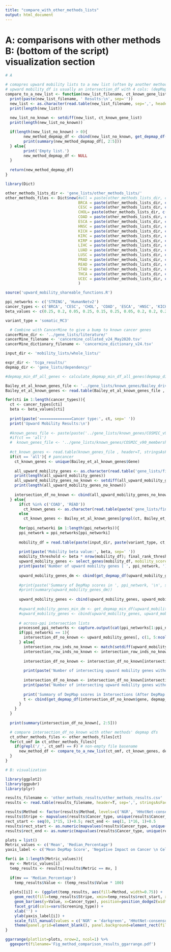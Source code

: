 ```yaml
---
title: "compare_with_other_methods_lists"
output: html_document
---
```


# A: comparisons with other methods B: (bottom of the script) visualization section

```r
# A

# comapres upward mobility lists to a new list (often by another method) wrt DepMap info
# upward mobility_df is usually an intersection_df with 4 cols: (depMap score, p_neg_score) for crispr and rnai
compare_to_a_new_list <- function(new_list_filename, ct_known_gene_list, depmap_dir){
  print(paste(new_list_filename, ' Results:\n', sep=''))
  new_list <- as.character(read.table(new_list_filename, sep=',', header=F, stringsAsFactors=F)$V1) # 1 column gene list files
  print(length(new_list))
  
  new_list_no_known <- setdiff(new_list, ct_known_gene_list)
  print(length(new_list_no_known))

  if(length(new_list_no_known) > 0){
        new_method_depmap_df <- cbind(new_list_no_known, get_depmap_df(new_list_no_known, depmap_dir, 'crispr', ct), get_depmap_df(new_list_no_known, depmap_dir, 'rnai', ct))
        print(summary(new_method_depmap_df[, 2:5]))
  } else{
        print('Empty list.')
        new_method_depmap_df <- NULL
  }
  
  return(new_method_depmap_df)
}
```

```r
library(Dict)

other_methods_lists_dir <- 'gene_lists/other_methods_lists/'
other_methods_files <- Dict$new(#all = paste(other_methods_lists_dir, c("nCOP", "HHotNet-paper"), "_all_list.csv", sep=""),
                                BRCA = paste(other_methods_lists_dir, c("nCOP", "HHotNet-largest-cluster-STRING", "HHotNet-all-nonsingleton-clusters-STRING", "FDRnet-STRING", "Ruffalo", "TIEDIE-linkers-Fig4", "TIEDIE-linkers-Fig5"), "_BRCA_list.csv", sep=""),
                                CESC = paste(other_methods_lists_dir, c("nCOP", "HHotNet-largest-cluster-HumanNetv2", "HHotNet-all-nonsingleton-clusters-HumanNetv2", "FDRnet-STRING"), "_CESC_list.csv", sep=""),
                                CHOL= paste(other_methods_lists_dir, c(""), "_CHOL_list.csv", sep=""),
                                COAD = paste(other_methods_lists_dir, c("nCOP", "HHotNet-largest-cluster-HumanNetv2", "HHotNet-all-nonsingleton-clusters-HumanNetv2", "FDRnet-STRING"), "_COAD_list.csv", sep=""),
                                ESCA = paste(other_methods_lists_dir, c("HHotNet-largest-cluster-STRING", "HHotNet-all-nonsingleton-clusters-STRING", "HHotNet-consensus", "FDRnet-STRING"), "_ESCA_list.csv", sep=""),
                                HNSC = paste(other_methods_lists_dir, c("nCOP", "HHotNet-largest-cluster-STRING", "HHotNet-all-nonsingleton-clusters-STRING", "FDRnet-STRING"), "_HNSC_list.csv", sep=""),
                                KICH = paste(other_methods_lists_dir, c("nCOP", "HHotNet-largest-cluster-STRING", "HHotNet-all-nonsingleton-clusters-STRING", "FDRnet-STRING"), "_KICH_list.csv", sep=""),
                                KIRC = paste(other_methods_lists_dir, c("nCOP", "HHotNet-largest-cluster-STRING", "HHotNet-all-nonsingleton-clusters-STRING", "HHotNet-consensus", "FDRnet-STRING"), "_KIRC_list.csv", sep=""),
                                KIRP = paste(other_methods_lists_dir, c("nCOP", "FDRnet-STRING"), "_KIRP_list.csv", sep=""),
                                LIHC = paste(other_methods_lists_dir, c("nCOP", "HHotNet-largest-cluster-STRING", "HHotNet-all-nonsingleton-clusters-STRING", "HHotNet-consensus", "FDRnet-STRING"), "_LIHC_list.csv", sep=""),
                                LUAD = paste(other_methods_lists_dir, c("nCOP", "HHotNet-largest-cluster-STRING", "HHotNet-all-nonsingleton-clusters-STRING", "HHotNet-consensus", "FDRnet-STRING"), "_LUAD_list.csv", sep=""),
                                LUSC = paste(other_methods_lists_dir, c("nCOP", "HHotNet-largest-cluster-STRING", "HHotNet-all-nonsingleton-clusters-STRING", "HHotNet-consensus", "FDRnet-STRING"), "_LUSC_list.csv", sep=""),
                                PRAD = paste(other_methods_lists_dir, c("nCOP", "HHotNet-largest-cluster-HumanNetv2", "HHotNet-all-nonsingleton-clusters-HumanNetv2", "FDRnet-STRING"), "_PRAD_list.csv", sep=""),
                                READ = paste(other_methods_lists_dir, c("nCOP", "HHotNet-largest-cluster-HumanNetv2", "HHotNet-all-nonsingleton-clusters-HumanNetv2", "FDRnet-STRING"), "_READ_list.csv", sep=""),
                                STAD = paste(other_methods_lists_dir, c("nCOP", "HHotNet-largest-cluster-STRING", "HHotNet-all-nonsingleton-clusters-STRING", "FDRnet-STRING"), "_STAD_list.csv", sep=""),
                                THCA = paste(other_methods_lists_dir, c("nCOP", "HHotNet-largest-cluster-STRING", "HHotNet-all-nonsingleton-clusters-STRING", "FDRnet-STRING"), "_THCA_list.csv", sep=""),
                                UCEC = paste(other_methods_lists_dir, c("nCOP", "HHotNet-largest-cluster-HumanNetv2", "HHotNet-all-nonsingleton-clusters-HumanNetv2", "FDRnet-STRING"), "_UCEC_list.csv", sep="")
                                )
```

```r
source('upward_mobility_shareable_functions.R')

ppi_networks <- c('STRING', 'HumanNetv2')
cancer_types <- c('BRCA', 'CESC', 'CHOL', 'COAD', 'ESCA', 'HNSC', 'KICH', 'KIRC', 'KIRP', 'LIHC', 'LUAD', 'LUSC', 'PRAD', 'READ', 'STAD', 'THCA', 'UCEC') # 'all' # no other lists available for CHOL
beta_values <- c(0.25, 0.2, 0.05, 0.25, 0.15, 0.25, 0.05, 0.2, 0.2, 0.2, 0.25, 0.25, 0.25, 0.15, 0.25, 0.05, 0.25)

variant_type = 'somatic_MC3'

  # Combine with CancerMine to give a bump to known cancer genes
cancerMine_dir <- '../gene_lists/literature/'
cancerMine_filename <- 'cancermine_collated_v24_May2020.tsv'
cancerMine_dictionary_filename <- 'cancermine_dictionary_v24.tsv'

input_dir <- 'mobility_lists/whole_lists/'

expr_dir <- 'tcga_results/'
depmap_dir <- 'gene_lists/dependency/'
```

```r
#depmap_min_df_all_genes <- calculate_depmap_min_df_all_genes(depmap_dir) # minumum crispr and rnai depscores for each gene in all cell lines (i.e. not only cancer type-specific ones)
```

```r
Bailey_et_al_known_genes_file <- '../gene_lists/known_genes/Bailey_driver_gene_list.csv'
Bailey_et_al_known_genes <- read.table(Bailey_et_al_known_genes_file , header=T, stringsAsFactors=F, sep=',')

for(cti in 1:length(cancer_types)){
  ct <- cancer_types[cti]
  beta <- beta_values[cti]
  
  print(paste('==============Cancer type:', ct, sep=' '))
  print('Upward Mobility Results:\n')
  
  #known_genes_file <- paste(paste('../gene_lists/known_genes/COSMIC_v90_membership', ct, variant_type, sep='_'), 'csv', sep='.')
  #if(ct == 'all')
  #  known_genes_file <- '../gene_lists/known_genes/COSMIC_v90_membership.csv'
    
  #ct_known_genes <- read.table(known_genes_file , header=T, stringsAsFactors=F, sep=',')
  if(ct == 'all'){ # pancancer
    ct_known_genes <- unique(Bailey_et_al_known_genes$Gene)
      
    all_upward_mobility_genes <- as.character(read.table('gene_lists/final_lists/all_mobility_genes_list.csv', stringsAsFactors=F, header=F)$V1) # final list of all upward mobility genes'
    print(length(all_upward_mobility_genes))
    all_upward_mobility_genes_no_known <- setdiff(all_upward_mobility_genes, unique(ct_known_genes))
    print(length(all_upward_mobility_genes_no_known))
    
    intersection_df_no_known <- cbind(all_upward_mobility_genes_no_known, get_depmap_df(all_upward_mobility_genes_no_known, depmap_dir, 'crispr', ct), get_depmap_df(all_upward_mobility_genes_no_known, depmap_dir, 'rnai', ct))
  } else{
      if(ct %in% c('COAD', 'READ'))
        ct_known_genes <- as.character(read.table(paste('gene_lists/final_lists/', 'COSMIC_v90_membership_', ct, '_somatic_MC3.csv', sep=''), sep=',', stringsAsFactors=F, header=T)[, 1])
      else
        ct_known_genes <- Bailey_et_al_known_genes[grepl(ct, Bailey_et_al_known_genes$Cancer), 'Gene']
    
      for(ppi_networki in 1:length(ppi_networks)){
      ppi_network = ppi_networks[ppi_networki]
  
      mobility_df = read.table(paste(input_dir, paste(variant_type, ct, ppi_network, 'lcc', tolower(ct), 'mobility_list.csv', sep='_'), sep=''), header=F, col.names=c('gene', 'mobility_score', 'initial_rank', 'final_rank'), stringsAsFactors=F, sep=',')
      
      print(paste('Mobility beta value:', beta, sep=' '))
      mobility_threshold <- beta * nrow(mobility_df); final_rank_threshold <- 1000 # pick genes that jumped up (beta * 100)%+ ranks and ended up in top 1000 list
      upward_mobility_genes <- select_genes(mobility_df, mobility_score_threshold=mobility_threshold, final_rank_threshold=final_rank_threshold)
      print(paste('Number of upward mobility genes [ ', ppi_network, ']:', nrow(upward_mobility_genes), sep=' '))
  
      upward_mobility_genes_dm <- cbind(get_depmap_df(upward_mobility_genes$gene, depmap_dir, 'crispr', ct), get_depmap_df(upward_mobility_genes$gene, depmap_dir, 'rnai', ct)) # avg cancer_type-specific depmap score and ratio of cell types in which the gene's depmap score is -ve, for both crispr and rnai
      
      #print(paste('Summary of DepMap scores in ', ppi_network, '\n', sep=''))
      #print(summary(upward_mobility_genes_dm))
  
      upward_mobility_genes <- cbind(upward_mobility_genes, upward_mobility_genes_dm)
      
      #upward_mobility_genes_min_dm <- get_depmap_min_df(upward_mobility_genes$gene, depmap_min_df_all_genes) # minimum dp gene scores across all cell lines added
      #upward_mobility_genes <- cbind(upward_mobility_genes, upward_mobility_genes_min_dm)
  
      # across-ppi intersection lists
      processed_ppi_networks <- capture.output(cat(ppi_networks[1:ppi_networki], sep='-'))
      if(ppi_networki == 1){
        intersection_df_no_known <- upward_mobility_genes[, c(1, 5:ncol(upward_mobility_genes))]
      } else{
        intersection_row_inds_no_known <- match(setdiff(upward_mobility_genes$gene, ct_known_genes), intersection_df_no_known$gene)
        intersection_row_inds_no_known <- intersection_row_inds_no_known[!is.na(intersection_row_inds_no_known)] # indices of intersecting genes
  
        intersection_df_no_known <- intersection_df_no_known[intersection_row_inds_no_known, ]
        
        print(paste('Number of intersecting upward mobility genes without known genes [ ', processed_ppi_networks, ']:', nrow(intersection_df_no_known), sep=' '))
        
        intersection_df_no_known <- intersection_df_no_known[intersection_df_no_known$p_neg_score_crispr >= 0.5 | intersection_df_no_known$p_neg_score_rnai >= 0.5, ] # DepMap filtering
        print(paste('Number of intersecting upward mobility genes without known genes (After DepMap Filtering) [ ', processed_ppi_networks, ']:', nrow(intersection_df_no_known), sep=' '))
        
        print('Summary of DepMap scores in Intersections (After DepMap Filtering):\n')
        t <- cbind(get_depmap_df(intersection_df_no_known$gene, depmap_dir, 'crispr', ct), get_depmap_df(intersection_df_no_known$gene, depmap_dir, 'rnai', ct)) # print Mann-Whitney results
      }
    }
  }
  
  print(summary(intersection_df_no_known[, 2:5]))

  # compare intersection_df_no_known with other methods' depmap dfs
  ct_other_methods_files <- other_methods_files[ct]
  for(ct_omf in ct_other_methods_files){
    if(grepl('/_', ct_omf) == F) # non-empty file basename
      new_method_df <- compare_to_a_new_list(ct_omf, ct_known_genes, depmap_dir) # depmap df of new list
  }
}
```


```r
# B: visualization

library(ggplot2)
library(ggpubr)
library(plyr)

results_filename <- 'other_methods_results/other_methods_results.csv'
results <- read.table(results_filename, header=T, sep=',', stringsAsFactors=F, fill=T)

results$Method <- factor(results$Method, levels=c('NGR', 'HHotNet-consensus', 'HHotNet-LC', 'HHotNet-all', 'FDRNet', 'nCOP')) # reorder legend labels
results$Stripe <- mapvalues(results$Cancer_type, unique(results$Cancer_type), rep(c('#FFFFFF', '#E4E4E4'), length(unique(results$Cancer_type))/2)) # stripes
rect_start <- seq(0, 1*15, 1)+0.5; rect_end <- seq(1, 1*16, 1)+0.5
results$rect_start <- as.numeric(mapvalues(results$Cancer_type, unique(results$Cancer_type), rect_start))
results$rect_end <- as.numeric(mapvalues(results$Cancer_type, unique(results$Cancer_type), rect_end))

plots = list()
Metric_values <- c('Mean', 'Median_Percentage')
yaxis_label <- c('Mean DepMap Score', 'Negative Impact on Cancer \n Cell Survival (%-based)')

for(i in 1:length(Metric_values)){
  mv <- Metric_values[i]
  temp_results <- results[results$Metric == mv, ]
  
  if(mv == 'Median_Percentage')
    temp_results$Value <- (temp_results$Value * 100)
    
  plots[[i]] <- (ggplot(temp_results, aes(fill=Method, width=0.75)) + 
    geom_rect(fill=temp_results$Stripe, xmin=temp_results$rect_start, xmax=temp_results$rect_end, ymin=rep(-Inf, nrow(temp_results)), ymax=rep(Inf, nrow(temp_results)), alpha = 0.5) +
    geom_bar(aes(y=Value, x=Cancer_type), position=position_dodge2(width = 0.75, preserve = 'single'), stat="identity") +
    facet_grid(cols=vars(Screening_type)) +
    xlab('') +
    ylab(yaxis_label[i]) +
    scale_fill_manual(values = c('NGR' = 'darkgreen', 'HHotNet-consensus' = 'navyblue', 'HHotNet-LC' = 'blue2', 'HHotNet-all' = 'skyblue1', 'FDRNet' = 'burlywood2', 'nCOP' = 'dimgray')) +
    theme(panel.grid=element_blank(), panel.background=element_rect(fill='white'), axis.ticks.x=element_blank(), axis.title.y=element_text(size=8), axis.text.y=element_text(size=6), axis.text.x=element_text(size=6, vjust=0.5, face='bold', angle=90), legend.position='none'))
}

ggarrange(plotlist=plots, nrow=2, ncol=1) %>%
  ggexport(filename='Fig_method_comparison_results_ggarrange.pdf')
```